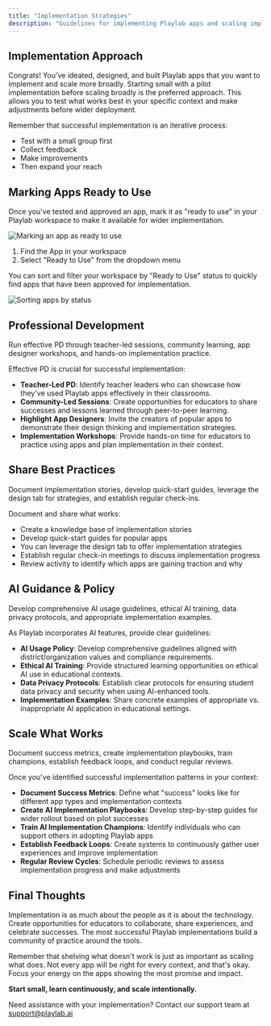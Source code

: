 ```yaml
---
title: "Implementation Strategies"
description: "Guidelines for implementing Playlab apps and scaling implemenation"
---
```


## <Icon icon="rocket" size="24" className="inline-block align-text-bottom" /> Implementation Approach

Congrats! You've ideated, designed, and built Playlab apps that you want to implement and scale more broadly. Starting small with a pilot implementation before scaling broadly is the preferred approach. This allows you to test what works best in your specific context and make adjustments before wider deployment.

Remember that successful implementation is an iterative process:
- Test with a small group first
- Collect feedback
- Make improvements
- Then expand your reach

## <Icon icon="check" size="24" className="inline-block align-text-bottom" /> Marking Apps Ready to Use

Once you've tested and approved an app, mark it as "ready to use" in your Playlab workspace to make it available for wider implementation.

<img 
  src="/images/Readytouse.gif" 
  alt="Marking an app as ready to use" 
  className="rounded-lg shadow-md mb-6"
/>

1. Find the App in your workspace
2. Select "Ready to Use" from the dropdown menu

<Note>
You can sort and filter your workspace by "Ready to Use" status to quickly find apps that have been approved for implementation.
</Note>

<img 
  src="/images/sortingstatus.gif" 
  alt="Sorting apps by status" 
  className="rounded-lg shadow-md mb-6"
/>

## <Icon icon="chalkboard-user" size="24" className="inline-block align-text-bottom" /> Professional Development

Run effective PD through teacher-led sessions, community learning, app designer workshops, and hands-on implementation practice.

Effective PD is crucial for successful implementation:

- **Teacher-Led PD**: Identify teacher leaders who can showcase how they've used Playlab apps effectively in their classrooms.
- **Community-Led Sessions**: Create opportunities for educators to share successes and lessons learned through peer-to-peer learning.
- **Highlight App Designers**: Invite the creators of popular apps to demonstrate their design thinking and implementation strategies.
- **Implementation Workshops**: Provide hands-on time for educators to practice using apps and plan implementation in their context.

## <Icon icon="share-nodes" size="24" className="inline-block align-text-bottom" /> Share Best Practices

Document implementation stories, develop quick-start guides, leverage the design tab for strategies, and establish regular check-ins.

Document and share what works:
- Create a knowledge base of implementation stories
- Develop quick-start guides for popular apps
- You can leverage the design tab to offer implementation strategies
- Establish regular check-in meetings to discuss implementation progress
- Review activity to identify which apps are gaining traction and why

## <Icon icon="robot" size="24" className="inline-block align-text-bottom" /> AI Guidance & Policy

Develop comprehensive AI usage guidelines, ethical AI training, data privacy protocols, and appropriate implementation examples.

As Playlab incorporates AI features, provide clear guidelines:

- **AI Usage Policy**: Develop comprehensive guidelines aligned with district/organization values and compliance requirements.
- **Ethical AI Training**: Provide structured learning opportunities on ethical AI use in educational contexts.
- **Data Privacy Protocols**: Establish clear protocols for ensuring student data privacy and security when using AI-enhanced tools.
- **Implementation Examples**: Share concrete examples of appropriate vs. inappropriate AI application in educational settings.

## <Icon icon="chart-line" size="24" className="inline-block align-text-bottom" /> Scale What Works

Document success metrics, create implementation playbooks, train champions, establish feedback loops, and conduct regular reviews.

Once you've identified successful implementation patterns in your context:

- **Document Success Metrics**: Define what "success" looks like for different app types and implementation contexts
- **Create AI Implementation Playbooks**: Develop step-by-step guides for wider rollout based on pilot successes
- **Train AI Implementation Champions**: Identify individuals who can support others in adopting Playlab apps
- **Establish Feedback Loops**: Create systems to continuously gather user experiences and improve implementation
- **Regular Review Cycles**: Schedule periodic reviews to assess implementation progress and make adjustments

## <Icon icon="lightbulb" size="24" className="inline-block align-text-bottom" /> Final Thoughts

Implementation is as much about the people as it is about the technology. Create opportunities for educators to collaborate, share experiences, and celebrate successes. The most successful Playlab implementations build a community of practice around the tools.

<Tip>
Remember that shelving what doesn't work is just as important as scaling what does. Not every app will be right for every context, and that's okay. Focus your energy on the apps showing the most promise and impact.
</Tip>

**Start small, learn continuously, and scale intentionally.**

Need assistance with your implementation? Contact our support team at [support@playlab.ai](mailto:support@playlab.ai)